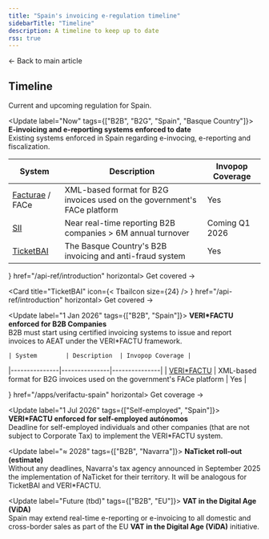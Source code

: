```yaml
---
title: "Spain's invoicing e-regulation timeline"
sidebarTitle: "Timeline"
description: A timeline to keep up to date
rss: true
---
```



<Card title="Invoicing compliance in Spain" size="20" icon="book-open-lines" href="spain" horizontal>
  ← Back to main article
</Card>

## Timeline

Current and upcoming regulation for Spain.

<Update label="Now" tags={["B2B", "B2G", "Spain", "Basque Country"]}>
  **E-invoicing and e-reporting systems enforced to date**<br />
  Existing systems enforced in Spain regarding e-invocing, e-reporting and fiscalization.

  | System        | Description  | Invopop Coverage |
  |---------------|---------------|---------------|
  | [Facturae](#facturae) / FACe | XML-based format for B2G invoices used on the government's FACe platform | Yes |
  | [SII](#sii)           | Near real-time reporting B2B companies > 6M annual turnover  | Coming Q1 2026 |
  | [TicketBAI](#ticketbai)     | The Basque Country's B2B invoicing and anti-fraud system  | Yes |

  <Columns cols="2">
  <Card title="Facturae Spain" icon={< FacturaeIcon size={24} /> } href="/api-ref/introduction" horizontal>
    Get covered →
  </Card>

  <Card title="TicketBAI" icon={< TbaiIcon size={24} /> } href="/api-ref/introduction" horizontal>
    Get covered →
  </Card>
  </Columns>
</Update>


<Update label="1 Jan 2026" tags={["B2B", "Spain"]}>
  **VERI\*FACTU enforced for B2B Companies**<br />
  B2B must start using certified invoicing systems to issue and report invoices to AEAT under the VERI\*FACTU framework.

    | System        | Description  | Invopop Coverage |
  |---------------|---------------|---------------|
  | [VERI*FACTU](#verifactu) | XML-based format for B2G invoices used on the government's FACe platform | Yes |

  <Columns cols="2">
    <Card title="VERI*FACTU Spain" size="20" icon={ <VerifactuIcon size={24} /> } href="/apps/verifactu-spain" horizontal>
      Get coverage →
    </Card>
  </Columns>

</Update>

<Update label="1 Jul 2026"  tags={["Self-employed", "Spain"]}>
  **VERI\*FACTU enforced for self-employed autónomos**<br />
  Deadline for self-employed individuals and other companies (that are not subject to Corporate Tax) to implement the VERI\*FACTU system.
</Update>

<Update label="≈ 2028" tags={["B2B", "Navarra"]}>
  **NaTicket roll-out (estimate)**<br />
  Without any deadlines, Navarra's tax agency announced in September 2025 the implementation of NaTicket for their territory. It will be analogous for TicketBAI and VERI\*FACTU.
</Update>

<Update label="Future (tbd)" tags={["B2B", "EU"]}>
  **VAT in the Digital Age (ViDA)**<br />
  Spain may extend real-time e-reporting or e-invoicing to all domestic and cross-border sales as part of the EU **VAT in the Digital Age (ViDA)** initiative.
</Update>